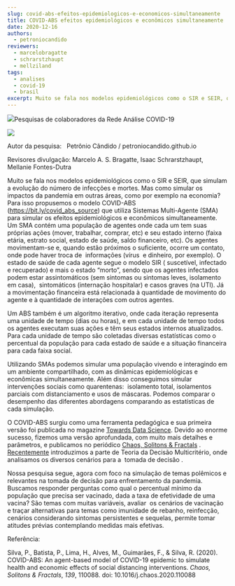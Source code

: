 ```yaml
---
slug: covid-abs-efeitos-epidemiologicos-e-economicos-simultaneamente
title: COVID-ABS efeitos epidemiológicos e econômicos simultaneamente
date: 2020-12-16
authors:
  - petroniocandido
reviewers:
  - marcelobragatte
  - schrarstzhaupt
  - mellziland
tags:
  - analises
  - covid-19
  - brasil
excerpt: Muito se fala nos modelos epidemiológicos como o SIR e SEIR, que simulam a evolução do número de infecções e mortes. Mas como simular os impactos da pandemia em outras áreas, como por exemplo na economia? Para isso propusemos o modelo COVID-ABS (<https://bit.ly/covid_abs_source>) que utiliza Sistemas Multi-Agente (SMA) para simular os efeitos epidemiológicos e econômicos simultaneamente. Um SMA contém uma população de agentes onde cada um tem suas próprias ações (mover, trabalhar, comprar, etc) e seu estado interno (faixa etária, estrato social, estado de saúde, saldo financeiro, etc). Os agentes movimentam-se e, quando estão próximos o suficiente, ocorre um contato, onde pode haver troca de  informações (vírus  e dinheiro, por exemplo). O estado de saúde de cada agente segue o modelo SIR ( suscetível, infectado e recuperado) e mais o estado “morto”, sendo que os agentes infectados podem estar assintomáticos (sem sintomas ou sintomas leves, isolamento em casa),  sintomáticos (internação hospitalar) e casos graves (na UTI). Já a movimentação financeira está relacionada à quantidade de movimento do agente e à quantidade de interações com outros agentes.
---
```

![](https://redeaanalisecovid.files.wordpress.com/2020/12/image1.png?w=1106)Pesquisas de colaboradores da Rede Análise COVID-19

![](https://redeaanalisecovid.files.wordpress.com/2020/12/covid-abs.gif?w=750)

Autor da pesquisa:   Petrônio Cândido / petroniocandido.github.io

Revisores divulgação: Marcelo A. S. Bragatte, Isaac Schrarstzhaupt, Mellanie Fontes-Dutra

Muito se fala nos modelos epidemiológicos como o SIR e SEIR, que simulam a evolução do número de infecções e mortes. Mas como simular os impactos da pandemia em outras áreas, como por exemplo na economia? Para isso propusemos o modelo COVID-ABS (<https://bit.ly/covid_abs_source>) que utiliza Sistemas Multi-Agente (SMA) para simular os efeitos epidemiológicos e econômicos simultaneamente. Um SMA contém uma população de agentes onde cada um tem suas próprias ações (mover, trabalhar, comprar, etc) e seu estado interno (faixa etária, estrato social, estado de saúde, saldo financeiro, etc). Os agentes movimentam-se e, quando estão próximos o suficiente, ocorre um contato, onde pode haver troca de  informações (vírus  e dinheiro, por exemplo). O estado de saúde de cada agente segue o modelo SIR ( suscetível, infectado e recuperado) e mais o estado “morto”, sendo que os agentes infectados podem estar assintomáticos (sem sintomas ou sintomas leves, isolamento em casa),  sintomáticos (internação hospitalar) e casos graves (na UTI). Já a movimentação financeira está relacionada à quantidade de movimento do agente e à quantidade de interações com outros agentes.

Um ABS também é um algoritmo iterativo, onde cada iteração representa uma unidade de tempo (dias ou horas), e em cada unidade de tempo todos os agentes executam suas ações e têm seus estados internos atualizados. Para cada unidade de tempo são coletadas diversas estatísticas como o percentual da população para cada estado de saúde e a situação financeira para cada faixa social. 

Utilizando SMAs podemos simular uma população vivendo e interagindo em um ambiente compartilhado, com as dinâmicas epidemiológicas e econômicas simultaneamente. Além disso conseguimos simular intervenções sociais como quarentenas:  isolamento total, isolamentos parciais com distanciamento e usos de máscaras. Podemos comparar o desempenho das diferentes abordagens comparando as estatísticas de cada simulação.

O COVID-ABS surgiu como uma ferramenta pedagógica e sua primeira versão foi publicada no magazine [Towards Data Science](https://towardsdatascience.com/agent-based-simulation-of-covid-19-health-and-economical-effects-6aa4ae0ff397). Devido ao enorme sucesso, fizemos uma versão aprofundada, com muito mais detalhes e parâmetros, e publicamos no periódico [Chaos, Solitons & Fractals](<https://doi.org/10.1016/j.chaos.2020.110088 / https://arxiv.org/abs/2006.10532>) . [Recentemente](https://proceedings.science/sbpo-2020/papers/tomada-de-decisao-multicriterio-para-classificacao-de-politicas-de-enfrentamento-a-covid-19) introduzimos a parte de Teoria da Decisão Multicritério, onde analisamos os diversos cenários para a  tomada de decisão .

Nossa pesquisa segue, agora com foco na simulação de temas polêmicos e relevantes na tomada de decisão para enfrentamento da pandemia. Buscamos responder perguntas como qual o percentual mínimo da população que precisa ser vacinado, dada a taxa de efetividade de uma vacina? São temas com muitas variáveis, avaliar  os cenários de vacinação e traçar alternativas para temas como imunidade de rebanho, reinfecção, cenários considerando sintomas persistentes e sequelas, permite tomar atitudes prévias contemplando medidas mais efetivas.  

Referência:

Silva, P., Batista, P., Lima, H., Alves, M., Guimarães, F., & Silva, R. (2020). COVID-ABS: An agent-based model of COVID-19 epidemic to simulate health and economic effects of social distancing interventions. *Chaos, Solitons & Fractals*, *139*, 110088. doi: 10.1016/j.chaos.2020.110088
